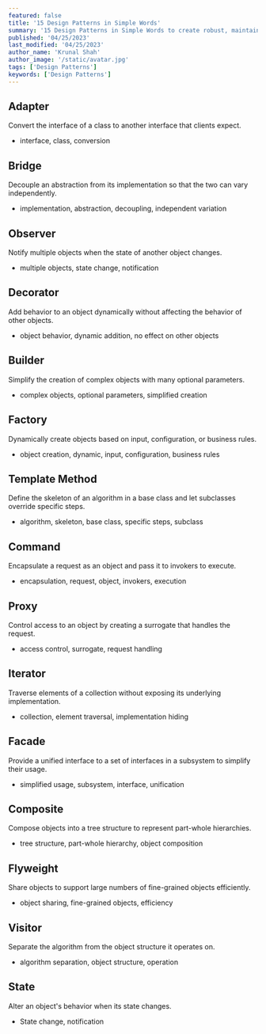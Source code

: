 ```yaml
---
featured: false
title: '15 Design Patterns in Simple Words'
summary: '15 Design Patterns in Simple Words to create robust, maintainable software that meets the needs of both users and stakeholders. From defining bounded contexts and entities to implementing ubiquitous language and aggregates, this guide covers the key concepts of Design patterns and how to apply them to your projects.'
published: '04/25/2023'
last_modified: '04/25/2023'
author_name: 'Krunal Shah'
author_image: '/static/avatar.jpg'
tags: ['Design Patterns']
keywords: ['Design Patterns']
---
```


## Adapter
Convert the interface of a class to another interface that clients expect.

* interface, class, conversion

## Bridge
Decouple an abstraction from its implementation so that the two can vary independently.

* implementation, abstraction, decoupling, independent variation

## Observer
Notify multiple objects when the state of another object changes.

* multiple objects, state change, notification

## Decorator
Add behavior to an object dynamically without affecting the behavior of other objects.

* object behavior, dynamic addition, no effect on other objects

## Builder

Simplify the creation of complex objects with many optional parameters.

* complex objects, optional parameters, simplified creation

## Factory
Dynamically create objects based on input, configuration, or business rules.

* object creation, dynamic, input, configuration, business rules

## Template Method
Define the skeleton of an algorithm in a base class and let subclasses override specific steps.

* algorithm, skeleton, base class, specific steps, subclass

## Command
Encapsulate a request as an object and pass it to invokers to execute.

* encapsulation, request, object, invokers, execution

## Proxy
Control access to an object by creating a surrogate that handles the request.

* access control, surrogate, request handling

## Iterator
Traverse elements of a collection without exposing its underlying implementation.

* collection, element traversal, implementation hiding

## Facade
Provide a unified interface to a set of interfaces in a subsystem to simplify their usage.

* simplified usage, subsystem, interface, unification

## Composite
Compose objects into a tree structure to represent part-whole hierarchies.

* tree structure, part-whole hierarchy, object composition

## Flyweight
Share objects to support large numbers of fine-grained objects efficiently.

* object sharing, fine-grained objects, efficiency

## Visitor
Separate the algorithm from the object structure it operates on.

* algorithm separation, object structure, operation

## State
Alter an object's behavior when its state changes.

* State change, notification

